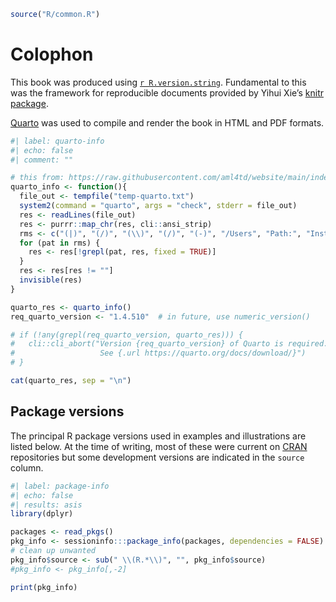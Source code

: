 ```r
source("R/common.R")
```

# Colophon {.unnumbered}

This book was produced using [`r R.version.string`](https://cran.r-project.org/). Fundamental to this was the framework for reproducible documents provided by Yihui Xie's [knitr package](https://cran.r-project.org/web/packages/knitr/index.html).

[Quarto](https://quarto.org/) was used to compile and render the book in HTML and PDF formats.

```r
#| label: quarto-info
#| echo: false
#| comment: ""

# this from: https://raw.githubusercontent.com/aml4td/website/main/index.qmd
quarto_info <- function(){
  file_out <- tempfile("temp-quarto.txt")
  system2(command = "quarto", args = "check", stderr = file_out)
  res <- readLines(file_out)
  res <- purrr::map_chr(res, cli::ansi_strip)
  rms <- c("(|)", "(/)", "(\\)", "(/)", "(-)", "/Users", "Path:", "Install with")
  for (pat in rms) {
    res <- res[!grepl(pat, res, fixed = TRUE)]
  }
  res <- res[res != ""]
  invisible(res)
}

quarto_res <- quarto_info()
req_quarto_version <- "1.4.510"  # in future, use numeric_version()

# if (!any(grepl(req_quarto_version, quarto_res))) {
#   cli::cli_abort("Version {req_quarto_version} of Quarto is required. 
#                   See {.url https://quarto.org/docs/download/}")
# }

cat(quarto_res, sep = "\n")
```

## Package versions

The principal R package versions used in examples and illustrations are listed below. 
At the time of writing, most of these were current on [CRAN](http://cran.us.r-project.org/)
repositories but some development versions are indicated in the `source` column. 

```r
#| label: package-info
#| echo: false
#| results: asis
library(dplyr)

packages <- read_pkgs()
pkg_info <- sessioninfo:::package_info(packages, dependencies = FALSE) 
# clean up unwanted
pkg_info$source <- sub(" \\(R.*\\)", "", pkg_info$source)
#pkg_info <- pkg_info[,-2]

print(pkg_info)
```

